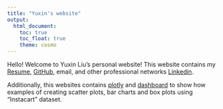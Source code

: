 ```yaml
---
title: "Yuxin's website"
output: 
  html_document:
    toc: true
    toc_float: true
    theme: cosmo
---
```

Hello! Welcome to Yuxin Liu's personal website! This website contains my [Resume](resume.html), [GitHub](http://github.com/YuxinLiu98/), email, and other professional networks [Linkedin](https://www.linkedin.com/in/yuxin-liu-5b9b6a181/).

Additionally, this websites contains [plotly](plotly.html) and [dashboard](dashboard.html) to show how examples of creating scatter plots, bar charts and box plots using "Instacart" dataset.